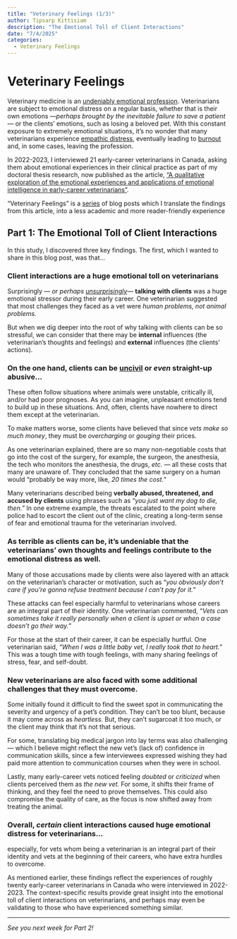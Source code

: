 ```yaml
---
title: "Veterinary Feelings (1/3)"
author: Tipsarp Kittisiam
description: "The Emotional Toll of Client Interactions"
date: "7/4/2025"
categories:
  - Veterinary Feelings
---
```


# Veterinary Feelings

Veterinary medicine is an [undeniably emotional profession](https://doi.org/10.1177/0891241611435099). Veterinarians are subject to emotional distress on a regular basis, whether that is their own emotions —*perhaps brought by the inevitable failure to save a patient—* or the clients’ emotions, such as losing a beloved pet. With this constant exposure to extremely emotional situations, it’s no wonder that many veterinarians experience [empathic distress](https://doi.org/10.1016/B0-08-043076-7/01739-3), eventually leading to [burnout](https://doi.org/10.1080/00480169.2019.1669504) and, in some cases, leaving the profession.

In 2022-2023, I interviewed 21 early-career veterinarians in Canada, asking them about emotional experiences in their clinical practice as part of my doctoral thesis research, now published as the article, ["A qualitative exploration of the emotional experiences and applications of emotional intelligence in early-career veterinarians"](https://doi.org/10.1002/vetr.5599).

"Veterinary Feelings" is a [series](https://minnie-kitt.github.io/vmh-blog/#category=Veterinary%20Feelings) of blog posts which I translate the findings from this article, into a less academic and more reader-friendly experience

## Part 1: The Emotional Toll of Client Interactions

In this study, I discovered three key findings. The first, which I wanted to share in this blog post, was that…

### Client interactions are a huge emotional toll on veterinarians

Surprisingly — *or perhaps* [*unsurprisingly*](https://doi.org/10.1108/IJWHM-01-2021-0007)*—* **talking with clients** was a huge emotional stressor during their early career. One veterinarian suggested that most challenges they faced as a vet were *human problems, not animal problems.*

But when we dig deeper into the root of why talking with clients can be so stressful, we can consider that there may be **internal** influences (the veterinarian’s thoughts and feelings) and **external** influences (the clients’ actions).

### On the one hand, clients can be [uncivil](https://doi.org/10.1002/vetr.1078) or *even* straight-up abusive…

These often follow situations where animals were unstable, critically ill, and/or had poor prognoses. As you can imagine, unpleasant emotions tend to build up in these situations. And, often, clients have nowhere to direct them except at the veterinarian.

To make matters worse, some clients have believed that since *vets make so much money*, they must be *overcharging* or *gouging* their prices.

As one veterinarian explained, there are so many non-negotiable costs that go into the cost of the surgery, for example, the surgeon, the anesthesia, the tech who monitors the anesthesia, the drugs, *etc.* — all these costs that many are unaware of. They concluded that the same surgery on a human would “probably be way more, like, *20 times the cost.*”

Many veterinarians described being **verbally abused, threatened, and accused by clients** using phrases such as “*you just want my dog to die, then.”* In one extreme example, the threats escalated to the point where police had to escort the client out of the clinic, creating a long-term sense of fear and emotional trauma for the veterinarian involved.

### As terrible as clients can be, it’s undeniable that the veterinarians’ own thoughts and feelings contribute to the emotional distress as well.

Many of those accusations made by clients were also layered with an attack on the veterinarian’s character or motivation, such as “*you obviously don’t care if you’re gonna refuse treatment because I can’t pay for it.*”

These attacks can feel especially harmful to veterinarians whose careers are an integral part of their identity. One veterinarian commented, “*Vets can sometimes take it really personally when a client is upset or when a case doesn’t go their way.*”

For those at the start of their career, it can be especially hurtful. One veterinarian said, *“When I was a little baby vet, I really took that to heart.”* This was a tough time with tough feelings, with many sharing feelings of stress, fear, and self-doubt.

### New veterinarians are also faced with some additional challenges that they must overcome.

Some initially found it difficult to find the sweet spot in communicating the severity and urgency of a pet’s condition. They can’t be too blunt, because it may come across as *heartless.* But, they can’t sugarcoat it too much, or the client may think that it’s not that serious.

For some, translating big medical jargon into lay terms was also challenging— which I believe might reflect the new vet’s (lack of) confidence in communication skills, since a few interviewees expressed wishing they had paid more attention to communication courses when they were in school.

Lastly, many early-career vets noticed feeling *doubted* or *criticized* when clients perceived them as *the new vet.* For some, it shifts their frame of thinking, and they feel the need to prove themselves. This could also compromise the quality of care, as the focus is now shifted away from treating the animal.

### Overall, *certain* client interactions caused huge emotional distress for veterinarians... 

especially, for vets whom being a veterinarian is an integral part of their identity and vets at the beginning of their careers, who have extra hurdles to overcome.

As mentioned earlier, these findings reflect the experiences of roughly twenty early-career veterinarians in Canada who were interviewed in 2022-2023. The context-specific results provide great insight into the emotional toll of client interactions on veterinarians, and perhaps may even be validating to those who have experienced something similar.

------------------------------------------------------------------------

*See you next week for Part 2!*
